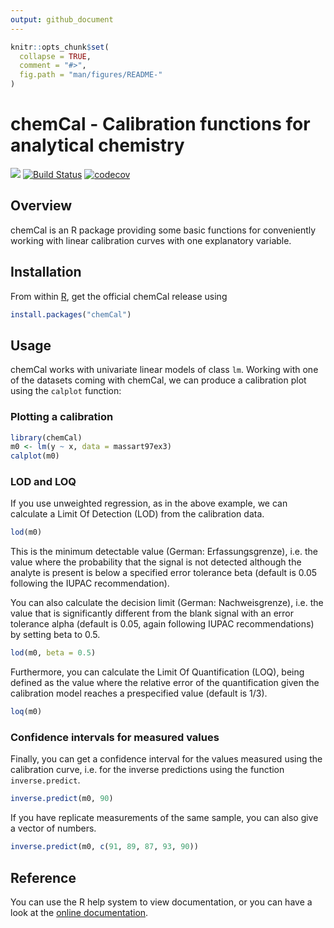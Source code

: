 ```yaml
---
output: github_document
---
```


<!-- README.md is generated from README.rmd. Please edit that file -->

```r
knitr::opts_chunk$set(
  collapse = TRUE,
  comment = "#>",
  fig.path = "man/figures/README-"
)
```

# chemCal - Calibration functions for analytical chemistry

<!-- badges: start -->
[![](https://www.r-pkg.org/badges/version/chemCal)](https://cran.r-project.org/package=chemCal)
[![Build Status](https://travis-ci.com/jranke/chemCal.svg?branch=master)](https://app.travis-ci.com/github/jranke/chemCal)
[![codecov](https://codecov.io/github/jranke/chemCal/branch/master/graphs/badge.svg)](https://codecov.io/github/jranke/chemCal)
<!-- badges: end -->

## Overview

chemCal is an R package providing some basic functions for conveniently working
with linear calibration curves with one explanatory variable.

## Installation

From within [R][r-project], get the official chemCal release using

```r
install.packages("chemCal")
```

## Usage

chemCal works with univariate linear models of class `lm`. Working with one of
the datasets coming with chemCal, we can produce a calibration plot using the
`calplot` function:

### Plotting a calibration

```r
library(chemCal)
m0 <- lm(y ~ x, data = massart97ex3)
calplot(m0)
```

### LOD and LOQ

If you use unweighted regression, as in the above example, we can calculate a
Limit Of Detection (LOD) from the calibration data.

```r
lod(m0)
```
This is the minimum detectable value (German: Erfassungsgrenze), i.e. the
value where the probability that the signal is not detected although the
analyte is present is below a specified error tolerance beta (default is 0.05
following the IUPAC recommendation).

You can also calculate the decision limit (German: Nachweisgrenze), i.e.
the value that is significantly different from the blank signal
with an error tolerance alpha (default is 0.05, again following
IUPAC recommendations) by setting beta to 0.5.

```r
lod(m0, beta = 0.5)
```

Furthermore, you can calculate the Limit Of Quantification (LOQ), being
defined as the value where the relative error of the quantification given the
calibration model reaches a prespecified value (default is 1/3).

```r
loq(m0)
```

### Confidence intervals for measured values

Finally, you can get a confidence interval for the values
measured using the calibration curve, i.e. for the inverse
predictions using the function `inverse.predict`.

```r
inverse.predict(m0, 90)
```

If you have replicate measurements of the same sample,
you can also give a vector of numbers.

```r
inverse.predict(m0, c(91, 89, 87, 93, 90))
```

## Reference

You can use the R help system to view documentation, or you can
have a look at the [online documentation][pd-site].

[r-project]: https://r-project.org
[pd-site]: https://pkgdown.jrwb.de/chemCal
